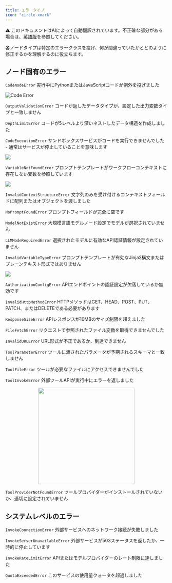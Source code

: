 ```yaml
---
title: エラータイプ
icon: "circle-xmark"
---
```


<Note> ⚠️ このドキュメントはAIによって自動翻訳されています。不正確な部分がある場合は、[英語版](/en/documentation/pages/debug/error-type)を参照してください。</Note>


各ノードタイプは特定のエラークラスを投げ、何が間違っていたかとどのように修正するかを理解するのに役立ちます。

## ノード固有のエラー

<Tabs>
<Tab title="Code" icon="code">

`CodeNodeError`
<Info>実行中にPythonまたはJavaScriptコードが例外を投げました</Info>

![Code Error](https://assets-docs.dify.ai/2024/12/c86b11af7f92368180ea1bac38d77083.png)

`OutputValidationError`
<Info>コードが返したデータタイプが、設定した出力変数タイプと一致しません</Info>

`DepthLimitError`
<Info>コードが5レベルより深いネストしたデータ構造を作成しました</Info>

`CodeExecutionError`
<Info>サンドボックスサービスがコードを実行できませんでした - 通常はサービスが停止していることを意味します</Info>

![](https://assets-docs.dify.ai/2024/12/ab8cae01a590b037017dfe9ea4dbbb8b.png)

</Tab>
<Tab title="LLM" icon="brain">

`VariableNotFoundError`
<Info>プロンプトテンプレートがワークフローコンテキストに存在しない変数を参照しています</Info>

![](https://assets-docs.dify.ai/2024/12/f20c5fbde345144de6183374ab277662.png)

`InvalidContextStructureError`
<Info>文字列のみを受け付けるコンテキストフィールドに配列またはオブジェクトを渡しました</Info>

`NoPromptFoundError`
<Info>プロンプトフィールドが完全に空です</Info>

`ModelNotExistError`
<Info>大規模言語モデルノード設定でモデルが選択されていません</Info>

`LLMModeRequiredError`
<Info>選択されたモデルに有効なAPI認証情報が設定されていません</Info>

`InvalidVariableTypeError`
<Info>プロンプトテンプレートが有効なJinja2構文またはプレーンテキスト形式ではありません</Info>

![](https://assets-docs.dify.ai/2024/12/9882f7a5ee544508ba11b51fb469a911.png)

</Tab>
<Tab title="HTTP Request" icon="globe">

`AuthorizationConfigError`
<Info>APIエンドポイントの認証設定が欠落しているか無効です</Info>

`InvalidHttpMethodError`
<Info>HTTPメソッドはGET、HEAD、POST、PUT、PATCH、またはDELETEである必要があります</Info>

`ResponseSizeError`
<Info>APIレスポンスが10MBのサイズ制限を超えました</Info>

`FileFetchError`
<Info>リクエストで参照されたファイル変数を取得できませんでした</Info>

`InvalidURLError`
<Info>URL形式が不正であるか、到達できません</Info>

</Tab>
<Tab title="Tool" icon="wrench">

`ToolParameterError`
<Info>ツールに渡されたパラメータが予期されるスキーマと一致しません</Info>

`ToolFileError`
<Info>ツールが必要なファイルにアクセスできませんでした</Info>

`ToolInvokeError`
<Info>外部ツールAPIが実行中にエラーを返しました</Info>

<p align="center">
<img src="https://assets-docs.dify.ai/2024/12/84af0831b7cb23e64159dfbba80e9b28.jpg" width="300" />
</p>

`ToolProviderNotFoundError`
<Info>ツールプロバイダーがインストールされていないか、適切に設定されていません</Info>

</Tab>
</Tabs>

## システムレベルのエラー

`InvokeConnectionError`
<Info>外部サービスへのネットワーク接続が失敗しました</Info>

`InvokeServerUnavailableError` 
<Info>外部サービスが503ステータスを返したか、一時的に停止しています</Info>

`InvokeRateLimitError`
<Info>APIまたはモデルプロバイダーのレート制限に達しました</Info>

`QuotaExceededError`
<Info>このサービスの使用量クォータを超過しました</Info>
